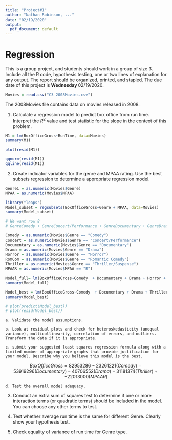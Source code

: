 ```yaml
---
title: "Project#1"
author: "Nathan Robinson, ..."
date: "02/19/2020"
output:
  pdf_document: default
---
```


# Regression

This is a group project, and students should work in a group of size 3. Include all the R code, hypothesis testing, one or two lines of explanation for any output. The report should be organized, printed, and stapled. The due date of this project is $\textbf{Wednesday } 02/19/2020.$ 

```r
Movies = read.csv("C3 2008Movies.csv")
```

The 2008Movies file contains data on movies released in 2008.

1. Calculate a regression model to predict box office from run time. Interpret the $R^2$ value and test statistic for the slope in the context of this problem.

```r
M1 = lm(BoxOfficeGross~RunTime, data=Movies)
summary(M1)

plot(resid(M1))

qqnorm(resid(M1))
qqline(resid(M1))
```


2. Create indicator variables for the genre and MPAA rating. Use the best subsets regression to determine a appropriate regression model.

```r
Genre1 = as.numeric(Movies$Genre)
MPAA = as.numeric(Movies$MPAA)

library("leaps")
Model_subset = regsubsets(BoxOfficeGross~Genre + MPAA, data=Movies)
summary(Model_subset)

# We want row 8
# GenreComedy + GenreConcert/Performance + GenreDocumentary + GenreDrama + GenreHorror + GenreRomantic Comedy + GenreThriller/Suspense + MPAAR

Comedy = as.numeric(Movies$Genre == "Comedy")
Concert = as.numeric(Movies$Genre == "Concert/Performance")
Documentary = as.numeric(Movies$Genre == "Documentary")
Drama = as.numeric(Movies$Genre == "Drama")
Horror = as.numeric(Movies$Genre == "Horror")
RomCom = as.numeric(Movies$Genre == "Romantic Comedy")
Thriller = as.numeric(Movies$Genre == "Thriller/Suspense")
MPAAR = as.numeric(Movies$MPAA == "R")

Model_full= lm(BoxOfficeGross~Comedy  + Documentary + Drama + Horror + RomCom + Thriller + MPAAR, data=Movies)
summary(Model_full)

Model_best = lm(BoxOfficeGross~Comedy  + Documentary + Drama + Thriller + MPAAR, data=Movies)
summary(Model_best)

# plot(predict(Model_best))
# plot(resid(Model_best))
```


    a. Validate the model assumptions.

    b. Look at residual plots and check for heteroskedasticity (unequal variance), multicollinearity, correlation of errors, and outliers. Transform the data if it is appropriate.

    c. submit your suggested least squares regression formula along with a limited number of appropriate graphs that provide justification for your model. Describe why you believe this model is the best.
    
$$BoxOfficeGross = 82953286 -23261221 (Comedy) -53919296 (Documentary) -40706552 (Drama) -31181374 (Thriller) + -22013000 (MPAAR)$$

    d. Test the overall model adequacy. 

3. Conduct an extra sum of squares test to determine if one or more interaction terms (or quadratic terms) should be included in the model. You can choose any other terms to test.

4. Test whether average run time is the same for different Genre. Clearly show your hypothesis test.

5. Check equality of variance of run time for Genre type. 
